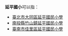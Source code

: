 '''延平國小'''可以指：

* [[臺北市大同區延平國民小學|臺北市大同區延平國民小學]]
* [[南投縣竹山鎮延平國民小學|南投縣竹山鎮延平國民小學]]
* [[臺南市佳里區延平國民小學|臺南市佳里區延平國民小學]]
{{disambig|cat=四字消歧義}}
